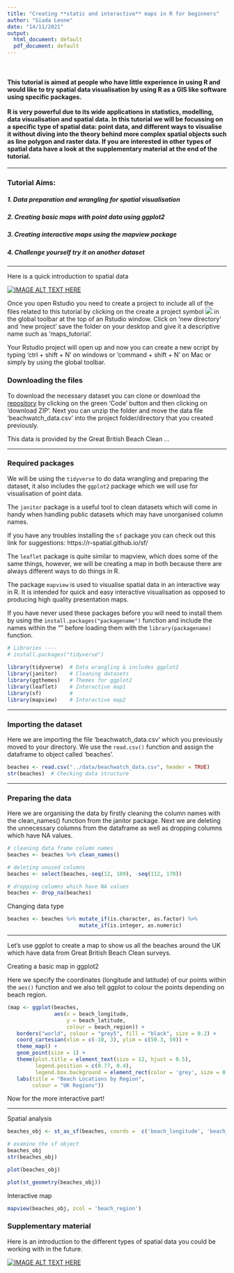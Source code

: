 ```yaml
---
title: "Creating **static and interactive** maps in R for beginners"
author: "Giada Leone"
date: "14/11/2021"
output:
  html_document: default
  pdf_document: default
---
```


<br>

#### This tutorial is aimed at people who have little experience in using R and would like to try **spatial data visualisation** by using R as a GIS like software using specific packages. <br> <br> R is very powerful due to its wide applications in statistics, modelling, data visualisation and spatial data. In this tutorial we will be focussing on a specific type of spatial data: point data, and different ways to visualise it without diving into the theory behind more complex spatial objects such as line polygon and raster data. If you are interested in other types of spatial data have a look at the supplementary material at the end of the tutorial.

---

### Tutorial Aims:
##### 1. Data preparation and wrangling for spatial visualisation
##### 2. Creating basic maps with point data using ggplot2
##### 3. Creating interactive maps using the mapview package
##### 4. Challenge yourself try it on another dataset

---

Here is a quick introduction to spatial data

[![IMAGE ALT TEXT HERE](https://img.youtube.com/vi/F7U-nJj9yUg/0.jpg)](https://www.youtube.com/watch?v=F7U-nJj9yUg)


Once you open Rstudio you need to create a project to include all of the files related to this tutorial by clicking on the create a project symbol ![](../other/Rproj_screenshot.png) in the global toolbar at the top of an Rstudio window. Click on 'new directory' and 'new project' save the folder on your desktop and give it a descriptive name such as 'maps_tutorial'.

Your Rstudio project will open up and now you can create a new script by typing 'ctrl + shift + N' on windows or 'command + shift + N' on Mac or simply by using the global toolbar.

### Downloading the files

To download the necessary dataset you can clone or download the [repository](https://github.com/EdDataScienceEES/tutorial-giadaleone99) by clicking on the green 'Code' button and then clicking on 'download ZIP'. Next you can unzip the folder and move the data file 'beachwatch_data.csv' into the project folder/directory that you created previously.

This data is provided by the Great British Beach Clean ...

---

### Required packages

We will be using the ```tidyverse``` to do data wrangling and preparing the dataset, it also includes the ```ggplot2``` package which we will use for visualisation of point data.

The ```janitor``` package is a useful tool to clean datasets which will come in handy when handling public datasets which may have unorganised column names.

If you have any troubles installing the ```sf``` package you can check out this link for suggestions: https://r-spatial.github.io/sf/ 

The ```leaflet``` package is quite similar to mapview, which does some of the same things, however, we will be creating a map in both because there are always different ways to do things in R.

The package ```mapview``` is used to visualise spatial data in an interactive way in R. It is intended for quick and easy interactive visualisation as opposed to producing high quality presentation maps.

If you have never used these packages before you will need to install them by using the ```install.packages("packagename")``` function and include the names within the "" before loading them with the ```library(packagename)``` function.

```r
# Libraries ----
# install.packages("tidyverse")
   
library(tidyverse)  # Data wrangling & includes ggplot2
library(janitor)    # Cleaning datasets
library(ggthemes)   # Themes for ggplot2
library(leaflet)    # Interactive map1
library(sf)         # 
library(mapview)    # Interactive map2
```

---

### Importing the dataset

Here we are importing the file 'beachwatch_data.csv' which you previously moved to your directory. We use the ```read.csv()``` function and assign the dataframe to object called 'beaches'. 

```r
beaches <- read.csv("../data/beachwatch_data.csv", header = TRUE)
str(beaches)  # Checking data structure
```

---

### Preparing the data

Here we are organising the data by firstly cleaning the column names with the clean_names() function from the janitor package. Next we are deleting the unnecessary columns from the dataframe as well as dropping columns which have NA values.


```r
# cleaning data frame column names
beaches <- beaches %>% clean_names() 

# deleting unused columns
beaches <- select(beaches,-seq(12, 109), -seq(112, 170))  

# dropping columns which have NA values
beaches <- drop_na(beaches)  

```

Changing data type

```r
beaches <- beaches %>% mutate_if(is.character, as.factor) %>% 
                       mutate_if(is.integer, as.numeric)

```

---

Let's use ggplot to create a map to show us all the beaches around the UK which have data from Great British Beach Clean surveys. 

Creating a basic map in ggplot2







Here we specify the coordinates (longitude and latitude) of our points within the ```aes()``` function and we also tell ggplot to colour the points depending on beach region.





```r
(map <- ggplot(beaches,
               aes(x = beach_longitude,
                   y = beach_latitude, 
                   colour = beach_region)) +
   borders("world", colour = "grey5", fill = "black", size = 0.2) +
   coord_cartesian(xlim = c(-10, 3), ylim = c(50.3, 59)) +
   theme_map() +
   geom_point(size = 1) +
   theme(plot.title = element_text(size = 12, hjust = 0.5),
         legend.position = c(0.77, 0.4),
         legend.box.background = element_rect(color = 'grey', size = 0.5)) +
   labs(title = "Beach Locations by Region",
        colour = "UK Regions"))
```





Now for the more interactive part!


---

Spatial analysis 
```r
beaches_obj <- st_as_sf(beaches, coords =  c('beach_longitude', 'beach_latitude'), crs = 4326)

# examine the sf object
beaches_obj
str(beaches_obj)

plot(beaches_obj)

plot(st_geometry(beaches_obj))
```

Interactive map 
```r
mapview(beaches_obj, zcol = 'beach_region')
```




### Supplementary material 
Here is an introduction to the different types of spatial data you could be working with in the future. 

[![IMAGE ALT TEXT HERE](https://img.youtube.com/vi/nVr4BC0C_oQ/0.jpg)](https://www.youtube.com/watch?v=nVr4BC0C_oQ)

